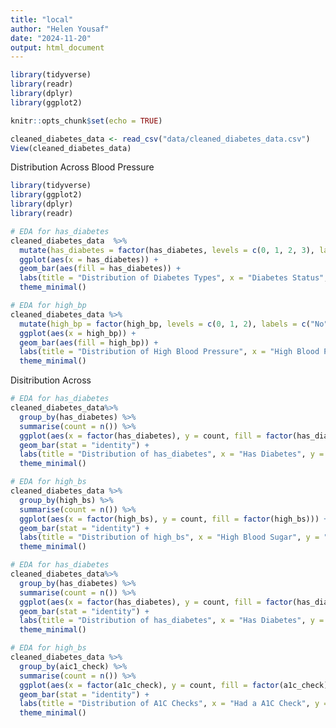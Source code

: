 ```yaml
---
title: "local"
author: "Helen Yousaf"
date: "2024-11-20"
output: html_document
---
```

```r
library(tidyverse)
library(readr)
library(dplyr)
library(ggplot2)
```

```r
knitr::opts_chunk$set(echo = TRUE)
```

```r
cleaned_diabetes_data <- read_csv("data/cleaned_diabetes_data.csv")
View(cleaned_diabetes_data)
```
Distribution Across Blood Pressure 
```r
library(tidyverse)
library(ggplot2)
library(dplyr)
library(readr)

# EDA for has_diabetes
cleaned_diabetes_data  %>%
  mutate(has_diabetes = factor(has_diabetes, levels = c(0, 1, 2, 3), labels = c("No", "Type 1", "Type 2", "Other"))) %>%
  ggplot(aes(x = has_diabetes)) +
  geom_bar(aes(fill = has_diabetes)) +
  labs(title = "Distribution of Diabetes Types", x = "Diabetes Status", y = "Count") +
  theme_minimal()

# EDA for high_bp
cleaned_diabetes_data %>%
  mutate(high_bp = factor(high_bp, levels = c(0, 1, 2), labels = c("No", "Yes, Mild", "Yes, Severe"))) %>%
  ggplot(aes(x = high_bp)) +
  geom_bar(aes(fill = high_bp)) +
  labs(title = "Distribution of High Blood Pressure", x = "High Blood Pressure Status", y = "Count") +
  theme_minimal()

```
Disitribution Across 
```r
# EDA for has_diabetes
cleaned_diabetes_data%>%
  group_by(has_diabetes) %>%
  summarise(count = n()) %>%
  ggplot(aes(x = factor(has_diabetes), y = count, fill = factor(has_diabetes))) +
  geom_bar(stat = "identity") +
  labs(title = "Distribution of has_diabetes", x = "Has Diabetes", y = "Count") +
  theme_minimal()

# EDA for high_bs
cleaned_diabetes_data %>%
  group_by(high_bs) %>%
  summarise(count = n()) %>%
  ggplot(aes(x = factor(high_bs), y = count, fill = factor(high_bs))) +
  geom_bar(stat = "identity") +
  labs(title = "Distribution of high_bs", x = "High Blood Sugar", y = "Count") +
  theme_minimal()
```
```r
# EDA for has_diabetes
cleaned_diabetes_data%>%
  group_by(has_diabetes) %>%
  summarise(count = n()) %>%
  ggplot(aes(x = factor(has_diabetes), y = count, fill = factor(has_diabetes))) +
  geom_bar(stat = "identity") +
  labs(title = "Distribution of has_diabetes", x = "Has Diabetes", y = "Count") +
  theme_minimal()

# EDA for high_bs
cleaned_diabetes_data %>%
  group_by(aic1_check) %>%
  summarise(count = n()) %>%
  ggplot(aes(x = factor(a1c_check), y = count, fill = factor(a1c_check))) +
  geom_bar(stat = "identity") +
  labs(title = "Distribution of A1C Checks", x = "Had a A1C Check", y = "Count") +
  theme_minimal()
```











